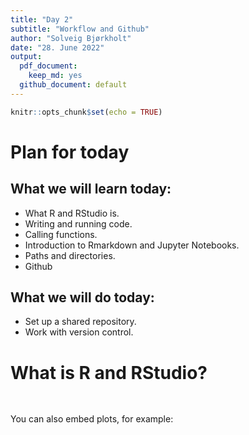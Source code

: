 ```yaml
---
title: "Day 2"
subtitle: "Workflow and Github"
author: "Solveig Bjørkholt"
date: "28. June 2022"
output:
  pdf_document: 
    keep_md: yes
  github_document: default
---
```


```r
knitr::opts_chunk$set(echo = TRUE)
```

# Plan for today

## What we will learn today:

 - What R and RStudio is.
 - Writing and running code.
 - Calling functions.
 - Introduction to Rmarkdown and Jupyter Notebooks.
 - Paths and directories.
 - Github
 
## What we will do today:
 - Set up a shared repository.
 - Work with version control.


# What is R and RStudio?

```r


```


## 

You can also embed plots, for example:

```r



```

